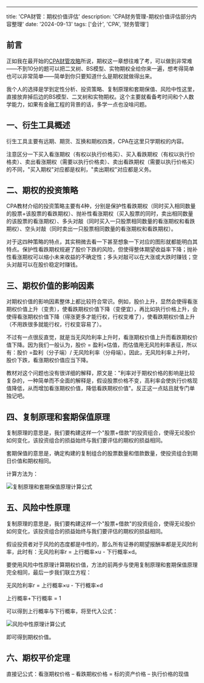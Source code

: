 ---

title: 'CPA财管：期权价值评估'
description: 'CPA财务管理-期权价值评估部分内容整理'
date: '2024-09-13'
tags: ['会计', 'CPA', '财务管理']

## 前言

正如我在最开始的[CPA财管攻略](/blogs/CPA-Financial-Management-Guide)所说，期权这一章想往难了考，可以做到非常难——不到10分的题可以把二叉树、BS模型、实物期权全给你来一遍，想考得简单也可以非常简单——简单到你只要知道什么是期权就做得出来。

我个人的选择是学到定性分析、投资策略、复制原理和套期保值、风险中性这里，直接放弃掉后边的BS模型、二叉树和实物期权。这个主要就看备考时间和个人数学能力，如果有金融工程的背景的话，多学一点也没啥问题。

## 一、衍生工具概述

衍生工具主要有远期、期货、互换和期权四类，CPA在这里只学期权的内容。

注意区分一下买入看涨期权（有权以执行价格买）、买入看跌期权（有权以执行价格卖）、卖出看涨期权（需要以执行价格卖）、卖出看跌期权（需要以执行价格买）的不同，"买入期权"对应都是权利，"卖出期权"对应都是义务。

## 二、期权的投资策略

CPA教材介绍的投资策略主要有4种，分别是保护性看跌期权（同时买入相同数量的股票+该股票的看跌期权）、抛补性看涨期权（买入股票的同时，卖出相同数量的该股票的看涨期权）、多头对敲（同时买入一只股票相同数量的看涨期权和看跌期权）、空头对敲（同时卖出一只股票相同数量的看涨期权和看跌期权）。

对于这四种策略的特点，其实稍微去看一下甚至想象一下对应的图形就都能明白其特点。保护性看跌期权规避了股价下跌的风险，但使得整体期望收益率下降；抛补性看涨期权可以缩小未来收益的不确定性；多头对敲可以在大涨或大跌时赚钱；空头对敲可以在股价稳定时赚钱。

## 三、期权价值的影响因素

对期权价值的影响因素整体上都比较符合常识。例如，股价上升，显然会使得看涨期权价值上升（变贵），使看跌期权价值下降（变便宜），再比如执行价格上升，会使得看涨期权价值下降（得涨更多才能行权，行权变难了），使看跌期权价值上升（不用跌很多就能行权，行权变容易了）。

不过有一点很反直觉，就是当无风险利率上升时，看涨期权价值上升而看跌期权价值下降。因为我们一般认为，股价 = 盈利×估值，而估值用无风险利率表征，所以有：股价 =盈利（分子端）/ 无风险利率（分母端）。因此，无风险利率上升时，股价下跌，看涨期权价值应当下降。

教材对这个问题也没有很详细的解释，原文是："利率对于期权价格的影响是比较复杂的，一种简单而不全面的解释是，假设股票价格不变，高利率会使执行价格现值降低，从而增加看涨期权价值，降低看跌期权价值"。反正这一点姑且就专门单独记吧。

## 四、复制原理和套期保值原理

复制原理的意思是，我们要构建这样一个"股票+借款"的投资组合，使得无论股价如何变化，该投资组合的损益始终与我们要评估的期权的损益相同。

套期保值的意思是，确定构建的复制组合的股票数量和借款数量，使投资组合到期日价值和期权相同。

计算方法为：

<div style={{ display: 'flex', justifyContent: 'center', margin: '20px 0' }}>
  <img
    src="/images/blog/CPA-Financial-Management-Options/1.webp"
    alt="复制原理和套期保值原理计算公式"
    style={{ maxWidth: '100%', height: 'auto' }}
  />
</div>

## 五、风险中性原理

复制原理的意思是，我们要构建这样一个"股票+借款"的投资组合，使得无论股价如何变化，该投资组合的损益始终与我们要评估的期权的损益相同。

假设投资者对于风险的态度都是中性的，那么所有证券的期望报酬率都是无风险利率，此时有：无风险利率r = 上行概率×u - 下行概率×d。

要使用风险中性原理计算期权价值，方法的前两步与使用复制原理和套期保值原理完全相同，最后一步我们联立方程：

无风险利率r = 上行概率×u - 下行概率×d

上行概率+下行概率 = 1

可以得到上行概率与下行概率，将至代入公式：

<div style={{ display: 'flex', justifyContent: 'center', margin: '20px 0' }}>
  <img
    src="/images/blog/CPA-Financial-Management-Options/2.webp"
    alt="风险中性原理计算公式"
    style={{ maxWidth: '100%', height: 'auto' }}
  />
</div>

即可得到期权价值。

## 六、期权平价定理

直接记公式：看涨期权价格 – 看跌期权价格 = 标的资产价格 – 执行价格的现值
